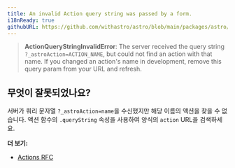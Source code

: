 ```yaml
---
title: An invalid Action query string was passed by a form.
i18nReady: true
githubURL: https://github.com/withastro/astro/blob/main/packages/astro/src/core/errors/errors-data.ts
---
```


> **ActionQueryStringInvalidError**: The server received the query string `?_astroAction=ACTION_NAME`, but could not find an action with that name. If you changed an action's name in development, remove this query param from your URL and refresh.

## 무엇이 잘못되었나요?
서버가 쿼리 문자열 `?_astroAction=name`을 수신했지만 해당 이름의 액션을 찾을 수 없습니다. 액션 함수의 `.queryString` 속성을 사용하여 양식의 `action` URL을 검색하세요.

**더 보기:**
-  [Actions RFC](https://github.com/withastro/roadmap/blob/actions/proposals/0046-actions.md)